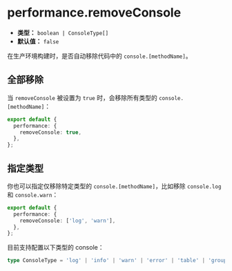 # performance.removeConsole

- **类型：** `boolean | ConsoleType[]`
- **默认值：** `false`

在生产环境构建时，是否自动移除代码中的 `console.[methodName]`。

## 全部移除

当 `removeConsole` 被设置为 `true` 时，会移除所有类型的 `console.[methodName]`：

```ts
export default {
  performance: {
    removeConsole: true,
  },
};
```

## 指定类型

你也可以指定仅移除特定类型的 `console.[methodName]`，比如移除 `console.log` 和 `console.warn`：

```ts
export default {
  performance: {
    removeConsole: ['log', 'warn'],
  },
};
```

目前支持配置以下类型的 console：

```ts
type ConsoleType = 'log' | 'info' | 'warn' | 'error' | 'table' | 'group';
```
